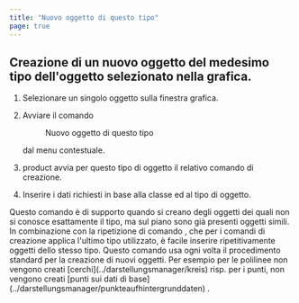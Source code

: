 ```yaml
---
title: "Nuovo oggetto di questo tipo"
page: true
---
```

## Creazione di un nuovo oggetto del medesimo tipo dell&#39;oggetto selezionato nella grafica.

1. Selezionare un <Italic> singolo </Italic>  oggetto sulla finestra grafica.

2. Avviare il comando <Menu>Nuovo oggetto di questo tipo</Menu>  dal menu contestuale.

3. <Placeholder>product</Placeholder> avvia per questo tipo di oggetto il relativo comando di creazione.

4. Inserire i dati richiesti in base alla classe ed al tipo di oggetto.




<Success>
Questo comando &#232; di supporto quando si creano degli oggetti dei quali non si conosce esattamente il tipo, ma sul piano sono gi&#224; presenti oggetti simili. In combinazione con la  <Italic> ripetizione di comando </Italic> , che per i comandi di creazione applica l&#39;ultimo tipo utilizzato, &#232; facile inserire ripetitivamente oggetti dello stesso tipo. 
</Success>


<Warning>
Questo comando usa ogni volta il procedimento standard per la creazione di nuovi oggetti.
Per esempio per le polilinee non vengono creati [cerchi](../darstellungsmanager/kreis)
 <GeoMapper> risp. per i punti, non vengono creati [punti sui dati di base](../darstellungsmanager/punkteaufhintergrunddaten)

</GeoMapper>
.
</Warning>
